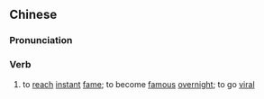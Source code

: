 {{also|爆红}}
==Chinese==
{{zh-forms|s=爆红}}

===Pronunciation===
{{zh-pron
|m=bàohóng
|c=baau3 hung4
|cat=v
}}

===Verb===
{{zh-verb}}

# to [[reach]] [[instant]] [[fame]]; to become [[famous]] [[overnight]]; to go [[viral]]
